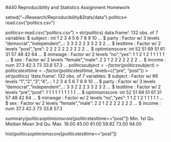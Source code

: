 #440 Reproducibility and Statistics Assignment Homework

<!-- This is an Rmd comment. -->
<!--
You can make comments several lines long by inserting
the text in between the the start and the end of the 
comment.

Comments are where I'll tell you what to do. You should
use the space directly below the comments to do what
the comment asks. You should also describe what you're
doing to make it obvious to the reader so they can
easily follow your logic in a fully reproducible way.
For any statistical tests you run, you should explain
the results in plain English and present the statistics
as you would in an APA style manuscript. For any symbols
you don't know how to use/can't use, feel free to use the name
instead (e.g. alpha)
--> 

<!-- Load the politics.csv data file. -->
setwd("~/Research/Reproducibility&Stats/data")
 politics<-read.csv("politics.csv")
 

<!-- 
Check the structure.
subject, party, testtime, minwage, and sex need to be factors.
optimismscore and income should be integer and numeric vectors.
Fix any variables that aren't right.
-->
politics<-read.csv("politics.csv")
> str(politics)
data.frame':  132 obs. of  7 variables:
 $ subject      : int  1 2 3 4 5 6 7 8 9 10 ...
 $ party        : Factor w/ 3 levels "democrat","independent",..: 3 3 2 2 2 3 3 2 3 2 ...
 $ testtime     : Factor w/ 2 levels "post","pre": 2 2 2 2 2 2 2 2 2 2 ...
 $ optimismscore: int  52 51 69 51 61 31 57 48 42 64 ...
 $ minwage      : Factor w/ 2 levels "no","yes": 1 1 2 1 2 1 1 1 1 1 ...
 $ sex          : Factor w/ 2 levels "female","male": 2 2 1 2 2 2 2 2 2 2 ...
 $ income       : num  37.3 42.3 73 33.8 57.3 ...
politics$subject<-factor(politics$subject)
> politics$testtime<-factor(politics$testtime, levels=c("pre", "post"))
> str(politics)
'data.frame':  132 obs. of  7 variables:
 $ subject      : Factor w/ 66 levels "1","2","3","4",..: 1 2 3 4 5 6 7 8 9 10 ...
 $ party        : Factor w/ 3 levels "democrat","independent",..: 3 3 2 2 2 3 3 2 3 2 ...
 $ testtime     : Factor w/ 2 levels "pre","post": 1 1 1 1 1 1 1 1 1 1 ...
 $ optimismscore: int  52 51 69 51 61 31 57 48 42 64 ...
 $ minwage      : Factor w/ 2 levels "no","yes": 1 1 2 1 2 1 1 1 1 1 ...
 $ sex          : Factor w/ 2 levels "female","male": 2 2 1 2 2 2 2 2 2 2 ...
 $ income       : num  37.3 42.3 73 33.8 57.3

<!-- Find the minimum, mean, and variance for posttest
optimism scores. -->
summary(politics$optimismscore[politics$testtime=="post"])
Min. 1st Qu.  Median    Mean 3rd Qu.    Max. 
  18.00   45.00   61.00   59.82   73.00   94.00 

<!-- Create a histogram of posttest optimism scores.
Feel free to use the default ugly settings since
we didn't cover how to do this in ggplot2. If
you're a real go-getter, see if you can figure
out how to make a prettier histogram with better
labels, etc. using ggplot2. -->
hist(politics$optimismscore[politics$testtime=="post"])

<!-- Run a test to determine whether political affiliation
is independent of one's gender.
Present the data supporting your analyses in graphical or
tabular form.
-->


<!-- Run a test to determine whether or not males and females
have different incomes.
Create a graph to display your data that includes the relevant
means and standard errors.-->


<!-- See if male and females with different political affiliations
have different posttest optimism scores. Create a graph to display
your data that includes the relevant means and standard errors.-->

<!-- Create a line graph for the same data. With
error bars of course!-->


<!-- Run a test to see if optimism scores pre- and post
watching videos depends on sex.-->


<!-- Run a Multiple Regression Analysis to see
whether you can predict someones posttest optimism
scores from their pretest optimism scores and party
affiliation. Create a figure that shows the distributions
of pre- and posttest optimism scores and sex and create
lines that best fit the data for both sexes regardless of
whether the lines are warranted based on the statistical
analyses-->

